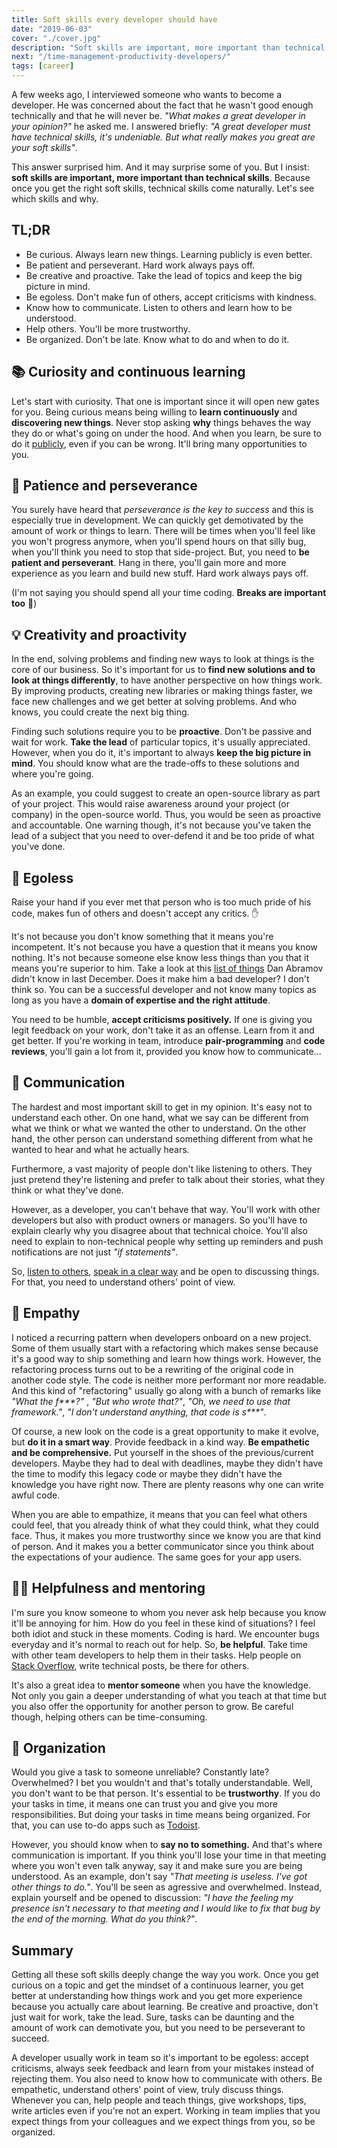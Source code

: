 ```yaml
---
title: Soft skills every developer should have
date: "2019-06-03"
cover: "./cover.jpg"
description: "Soft skills are important, more important than technical skills. Because once you get the right soft skills, technical skills come naturally. Let's see which skills and why."
next: "/time-management-productivity-developers/"
tags: [career]
---
```


A few weeks ago, I interviewed someone who wants to become a developer. He was concerned about the fact that he wasn't good enough technically and that he will never be. _"What makes a great developer in your opinion?"_ he asked me. I answered briefly: _"A great developer must have technical skills, it's undeniable. But what really makes you great are your soft skills"_.

This answer surprised him. And it may surprise some of you. But I insist: **soft skills are important, more important than technical skills**. Because once you get the right soft skills, technical skills come naturally. Let's see which skills and why.

## TL;DR

- Be curious. Always learn new things. Learning publicly is even better.
- Be patient and perseverant. Hard work always pays off.
- Be creative and proactive. Take the lead of topics and keep the big picture in mind.
- Be egoless. Don't make fun of others, accept criticisms with kindness.
- Know how to communicate. Listen to others and learn how to be understood.
- Help others. You'll be more trustworthy.
- Be organized. Don't be late. Know what to do and when to do it.

## 📚 Curiosity and continuous learning

Let's start with curiosity. That one is important since it will open new gates for you. Being curious means being willing to **learn continuously** and **discovering new things**. Never stop asking **why** things behaves the way they do or what's going on under the hood. And when you learn, be sure to do it [publicly](https://twitter.com/swyx/status/1009174159690264579), even if you can be wrong. It'll bring many opportunities to you.

## 💪 Patience and perseverance

You surely have heard that _perseverance is the key to success_ and this is especially true in development. We can quickly get demotivated by the amount of work or things to learn. There will be times when you'll feel like you won't progress anymore, when you'll spend hours on that silly bug, when you'll think you need to stop that side-project. But, you need to **be patient and perseverant**. Hang in there, you'll gain more and more experience as you learn and build new stuff. Hard work always pays off.

(I'm not saying you should spend all your time coding. **Breaks are important too** 🌴)

## 💡 Creativity and proactivity

In the end, solving problems and finding new ways to look at things is the core of our business. So it's important for us to **find new solutions and to look at things differently**, to have another perspective on how things work. By improving products, creating new libraries or making things faster, we face new challenges and we get better at solving problems. And who knows, you could create the next big thing.

Finding such solutions require you to be **proactive**. Don't be passive and wait for work. **Take the lead** of particular topics, it's usually appreciated. However, when you do it, it's important to always **keep the big picture in mind**. You should know what are the trade-offs to these solutions and where you're going.

As an example, you could suggest to create an open-source library as part of your project. This would raise awareness around your project (or company) in the open-source world. Thus, you would be seen as proactive and accountable. One warning though, it's not because you've taken the lead of a subject that you need to over-defend it and be too pride of what you've done.

## 🧠 Egoless

Raise your hand if you ever met that person who is too much pride of his code, makes fun of others and doesn't accept any critics. ✋

It's not because you don't know something that it means you're incompetent. It's not because you have a question that it means you know nothing. It's not because someone else know less things than you that it means you're superior to him. Take a look at this [list of things](https://overreacted.io/things-i-dont-know-as-of-2018/) Dan Abramov didn't know in last December. Does it make him a bad developer? I don't think so. You can be a successful developer and not know many topics as long as you have a **domain of expertise and the right attitude**.

You need to be humble, **accept criticisms positively.** If one is giving you legit feedback on your work, don't take it as an offense. Learn from it and get better. If you're working in team, introduce **pair-programming** and **code reviews**, you'll gain a lot from it, provided you know how to communicate...

## 💬 Communication

The hardest and most important skill to get in my opinion. It's easy not to understand each other. On one hand, what we say can be different from what we think or what we wanted the other to understand. On the other hand, the other person can understand something different from what he wanted to hear and what he actually hears.

Furthermore, a vast majority of people don't like listening to others. They just pretend they're listening and prefer to talk about their stories, what they think or what they've done.

However, as a developer, you can't behave that way. You'll work with other developers but also with product owners or managers. So you'll have to explain clearly why you disagree about that technical choice. You'll also need to explain to non-technical people why setting up reminders and push notifications are not just _"if statements"_.

So, [listen to others](https://www.ted.com/talks/julian_treasure_5_ways_to_listen_better), [speak in a clear way](https://www.ted.com/talks/julian_treasure_how_to_speak_so_that_people_want_to_listen) and be open to discussing things. For that, you need to understand others' point of view.

## 🤗 Empathy

I noticed a recurring pattern when developers onboard on a new project. Some of them usually start with a refactoring which makes sense because it's a good way to ship something and learn how things work. However, the refactoring process turns out to be a rewriting of the original code in another code style. The code is neither more performant nor more readable. And this kind of "refactoring" usually go along with a bunch of remarks like _"What the f\*\*\*?"_ , _"But who wrote that?"_, _"Oh, we need to use that framework."_, _"I don't understand anything, that code is s\*\*\*"_.

Of course, a new look on the code is a great opportunity to make it evolve, but **do it in a smart way**. Provide feedback in a kind way. **Be empathetic and be comprehensive.** Put yourself in the shoes of the previous/current developers. Maybe they had to deal with deadlines, maybe they didn't have the time to modify this legacy code or maybe they didn't have the knowledge you have right now. There are plenty reasons why one can write awful code.

When you are able to empathize, it means that you can feel what others could feel, that you already think of what they could think, what they could face. Thus, it makes you more trustworthy since we know you are that kind of person. And it makes you a better communicator since you think about the expectations of your audience. The same goes for your app users.

## 👨‍🏫 Helpfulness and mentoring

I'm sure you know someone to whom you never ask help because you know it'll be annoying for him. How do you feel in these kind of situations? I feel both idiot and stuck in these moments. Coding is hard. We encounter bugs everyday and it's normal to reach out for help. So, **be helpful**. Take time with other team developers to help them in their tasks. Help people on [Stack Overflow](https://stackoverflow.com/), write technical posts, be there for others.

It's also a great idea to **mentor someone** when you have the knowledge. Not only you gain a deeper understanding of what you teach at that time but you also offer the opportunity for another person to grow. Be careful though, helping others can be time-consuming.

## 📅 Organization

Would you give a task to someone unreliable? Constantly late? Overwhelmed? I bet you wouldn't and that's totally understandable. Well, you don't want to be that person. It's essential to be **trustworthy**. If you do your tasks in time, it means one can trust you and give you more responsibilities. But doing your tasks in time means being organized. For that, you can use to-do apps such as [Todoist](https://todoist.com/).

However, you should know when to **say no to something.** And that's where communication is important. If you think you'll lose your time in that meeting where you won't even talk anyway, say it and make sure you are being understood. As an example, don't say _"That meeting is useless. I've got other things to do."_. You'll be seen as agressive and overwhelmed. Instead, explain yourself and be opened to discussion: _"I have the feeling my presence isn't necessary to that meeting and I would like to fix that bug by the end of the morning. What do you think?"_.

## Summary

Getting all these soft skills deeply change the way you work. Once you get curious on a topic and get the mindset of a continuous learner, you get better at understanding how things work and you get more experience because you actually care about learning. Be creative and proactive, don't just wait for work, take the lead. Sure, tasks can be daunting and the amount of work can demotivate you, but you need to be perseverant to succeed.

A developer usually work in team so it's important to be egoless: accept criticisms, always seek feedback and learn from your mistakes instead of rejecting them. You also need to know how to communicate with others. Be empathetic, understand others' point of view, truly discuss things. Whenever you can, help people and teach things, give workshops, tips, write articles even if you're not an expert. Working in team implies that you expect things from your colleagues and we expect things from you, so be organized.
